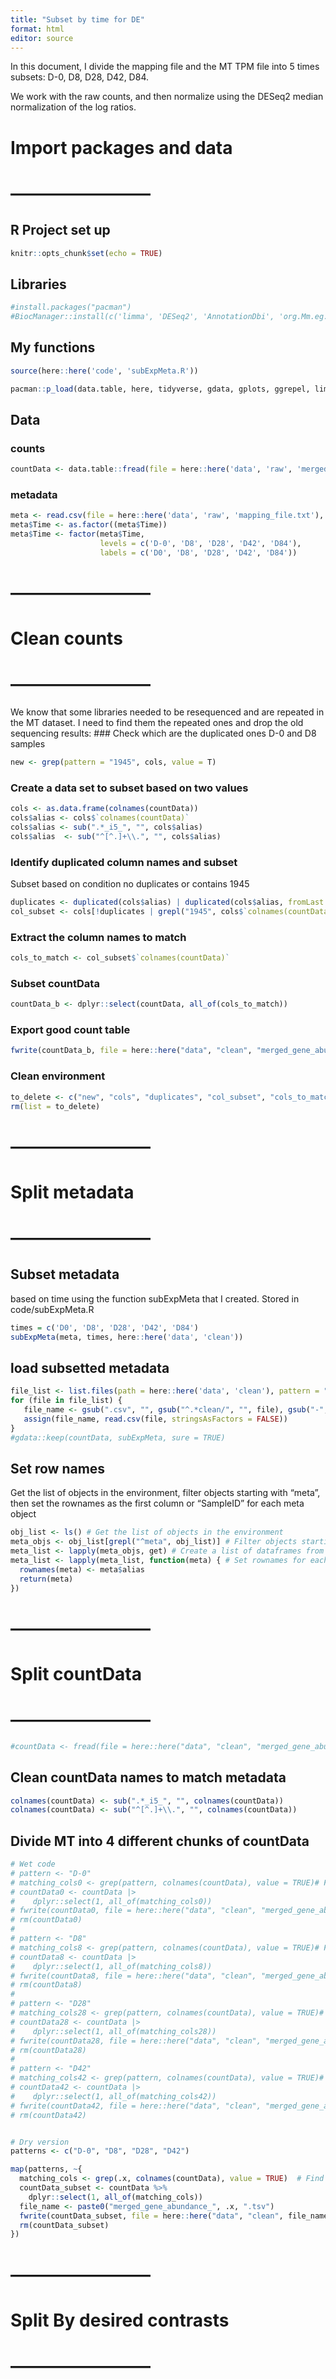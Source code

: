 ```yaml
---
title: "Subset by time for DE"
format: html
editor: source
---
```


In this document, I divide the mapping file and the MT TPM file into 5 times subsets: D-0, D8, D28, D42, D84.

We work with the raw counts, and then normalize using the DESeq2 median normalization of the log ratios.

# Import packages and data
# ------------------------
## R Project set up
```r
knitr::opts_chunk$set(echo = TRUE)
```

## Libraries
```r
#install.packages("pacman")
#BiocManager::install(c('limma', 'DESeq2', 'AnnotationDbi', 'org.Mm.eg.db', 'ReportingTools', 'GO.db', 'GOstats', 'pathview', 'gage', 'gageData', 'select'))
```
## My functions
```r
source(here::here('code', 'subExpMeta.R'))
```

```r
pacman::p_load(data.table, here, tidyverse, gdata, gplots, ggrepel, limma, DESeq2, AnnotationDbi, org.Mm.eg.db, ReportingTools, GO.db, GOstats, pathview, gage)
```

## Data
### counts
```r
countData <- data.table::fread(file = here::here('data', 'raw', 'merged_gene_abundance.tsv'), header = TRUE)

```

### metadata
```r
meta <- read.csv(file = here::here('data', 'raw', 'mapping_file.txt'), header = TRUE, sep = "\t")
meta$Time <- as.factor((meta$Time))
meta$Time <- factor(meta$Time, 
                    levels = c('D-0', 'D8', 'D28', 'D42', 'D84'), 
                    labels = c('D0', 'D8', 'D28', 'D42', 'D84'))
```

# ------------------------
# Clean counts
# ------------------------

We know that some libraries needed to be resequenced and are repeated in the MT dataset. I need to find them the repeated ones and drop the old sequencing results:
### Check which are the duplicated ones
D-0 and D8 samples
```r
new <- grep(pattern = "1945", cols, value = T) 
```

### Create a data set to subset based on two values
```r
cols <- as.data.frame(colnames(countData))
cols$alias <- cols$`colnames(countData)`
cols$alias <- sub(".*_i5_", "", cols$alias)
cols$alias  <- sub("^[^.]+\\.", "", cols$alias)
```

### Identify duplicated column names and subset
Subset based on condition no duplicates or contains 1945
```r
duplicates <- duplicated(cols$alias) | duplicated(cols$alias, fromLast = TRUE) 
col_subset <- cols[!duplicates | grepl("1945", cols$`colnames(countData)`), ] 
```

### Extract the column names to match
```r
cols_to_match <- col_subset$`colnames(countData)` 
```

### Subset countData
```r
countData_b <- dplyr::select(countData, all_of(cols_to_match)) 
```

### Export good count table
```r
fwrite(countData_b, file = here::here("data", "clean", "merged_gene_abundance_clean.tsv"))
```

### Clean environment
```r
to_delete <- c("new", "cols", "duplicates", "col_subset", "cols_to_match", "countData")
rm(list = to_delete)
```



# ------------------------
# Split metadata
# ------------------------
## Subset metadata
based on time using the function subExpMeta that I created. Stored in code/subExpMeta.R
```r
times = c('D0', 'D8', 'D28', 'D42', 'D84')
subExpMeta(meta, times, here::here('data', 'clean')) 
```

## load subsetted metadata
```r
file_list <- list.files(path = here::here('data', 'clean'), pattern = "^meta", full.names = TRUE)
for (file in file_list) {
   file_name <- gsub(".csv", "", gsub("^.*clean/", "", file), gsub("-", "", file))
   assign(file_name, read.csv(file, stringsAsFactors = FALSE))
}
#gdata::keep(countData, subExpMeta, sure = TRUE)
```

## Set  row names
Get the list of objects in the environment, filter objects starting with "meta", then set the rownames as the first column or "SampleID" for each meta object
```r
obj_list <- ls() # Get the list of objects in the environment
meta_objs <- obj_list[grepl("^meta", obj_list)] # Filter objects starting with "meta"
meta_list <- lapply(meta_objs, get) # Create a list of dataframes from the filtered objects
meta_list <- lapply(meta_list, function(meta) { # Set rownames for each dataframe in meta_list
  rownames(meta) <- meta$alias
  return(meta)
})
```


# ------------------------
# Split countData
# ------------------------

```r
#countData <- fread(file = here::here("data", "clean", "merged_gene_abundance_clean.tsv"), header = TRUE)
```

## Clean countData names to match metadata
```r
colnames(countData) <- sub(".*_i5_", "", colnames(countData))
colnames(countData) <- sub("^[^.]+\\.", "", colnames(countData))
```

## Divide MT into 4 different chunks of countData

```r
# Wet code
# pattern <- "D-0"
# matching_cols0 <- grep(pattern, colnames(countData), value = TRUE)# Find matching column names
# countData0 <- countData |> 
#    dplyr::select(1, all_of(matching_cols0)) 
# fwrite(countData0, file = here::here("data", "clean", "merged_gene_abundance_D-0.tsv"))
# rm(countData0)
# 
# pattern <- "D8"
# matching_cols8 <- grep(pattern, colnames(countData), value = TRUE)# Find matching column names
# countData8 <- countData |> 
#    dplyr::select(1, all_of(matching_cols8)) 
# fwrite(countData8, file = here::here("data", "clean", "merged_gene_abundance_D-8.tsv"))
# rm(countData8)
# 
# pattern <- "D28"
# matching_cols28 <- grep(pattern, colnames(countData), value = TRUE)# Find matching column names
# countData28 <- countData |> 
#    dplyr::select(1, all_of(matching_cols28)) 
# fwrite(countData28, file = here::here("data", "clean", "merged_gene_abundance_D-28.tsv"))
# rm(countData28)
# 
# pattern <- "D42"
# matching_cols42 <- grep(pattern, colnames(countData), value = TRUE)# Find matching column names
# countData42 <- countData |> 
#    dplyr::select(1, all_of(matching_cols42)) 
# fwrite(countData42, file = here::here("data", "clean", "merged_gene_abundance_D-42.tsv"))
# rm(countData42)


# Dry version
patterns <- c("D-0", "D8", "D28", "D42")

map(patterns, ~{
  matching_cols <- grep(.x, colnames(countData), value = TRUE)  # Find matching column names
  countData_subset <- countData %>%
    dplyr::select(1, all_of(matching_cols))
  file_name <- paste0("merged_gene_abundance_", .x, ".tsv")
  fwrite(countData_subset, file = here::here("data", "clean", file_name))
  rm(countData_subset)
})

```


# ------------------------
# Split By desired contrasts
# ------------------------

```r

```

